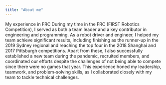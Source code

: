 ```yaml
---
title: "About me"
---
```


My experience in FRC\n
During my time in the FRC (FIRST Robotics Competition), I served as both a team leader and a key contributor in engineering and programming. As a robot driver and engineer, I helped my team achieve significant results, including finishing as the runner-up in the 2019 Sydney regional and reaching the top four in the 2018 Shanghai and 2017 Pittsburgh competitions. Apart from these, I also successfully established a new team during the pandemic, recruited members, and coordinated our efforts despite the challenges of not being able to compete since there were no games that year. This experience honed my leadership, teamwork, and problem-solving skills, as I collaborated closely with my team to tackle technical challenges.
